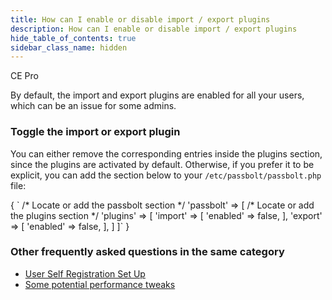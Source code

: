 ```yaml
---
title: How can I enable or disable import / export plugins
description: How can I enable or disable import / export plugins
hide_table_of_contents: true
sidebar_class_name: hidden
---
```



<div style={{display: "flex", gap: "1rem"}}>
  <Chips link="https://www.passbolt.com/ce/docker" isUnderMainTitle={true}>CE</Chips>
  <Chips link="https://www.passbolt.com/pricing/pro" isUnderMainTitle={true}>Pro</Chips>
</div>

By default, the import and export plugins are enabled for all your users, which can be an issue for some admins.

### Toggle the import or export plugin
You can either remove the corresponding entries inside the plugins section, since the plugins are activated by default.
Otherwise, if you prefer it to be explicit, you can add the section below to your `/etc/passbolt/passbolt.php` file:


<CodeBlock>
{
  `   /* Locate or add the passbolt section */
      'passbolt' => [
          /* Locate or add the plugins section */
          'plugins' => [
              'import' => [
                  'enabled' => false,
              ],
              'export' => [
                  'enabled' => false,
              ],
          ]
      ]`
 }
</CodeBlock>

### Other frequently asked questions in the same category
<ul>
    <li>
        <a href={`/docs/admin/provisioning/self-registration/`}>User Self Registration Set Up</a>
    </li>
    <li>
        <a href={`/docs/hosting/troubleshooting/performance-tweaks/`}>Some potential performance tweaks</a>
    </li>
</ul>
